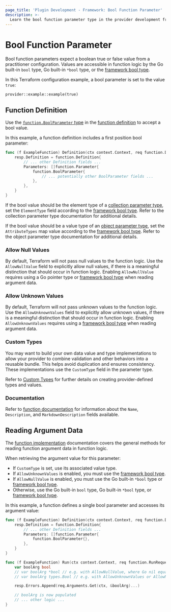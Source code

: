 ```yaml
---
page_title: 'Plugin Development - Framework: Bool Function Parameter'
description: >-
  Learn the bool function parameter type in the provider development framework.
---
```


# Bool Function Parameter

Bool function parameters expect a boolean true or false value from a practitioner configuration. Values are accessible in function logic by the Go built-in `bool` type, Go built-in `*bool` type, or the [framework bool type](/terraform/plugin/framework/handling-data/types/bool).

In this Terraform configuration example, a bool parameter is set to the value `true`:

```hcl
provider::example::example(true)
```

## Function Definition

Use the [`function.BoolParameter` type](https://pkg.go.dev/github.com/hashicorp/terraform-plugin-framework/function#BoolParameter) in the [function definition](/terraform/plugin/framework/functions/implementation#definition-method) to accept a bool value.

In this example, a function definition includes a first position bool parameter:

```go
func (f ExampleFunction) Definition(ctx context.Context, req function.DefinitionRequest, resp *function.DefinitionResponse) {
    resp.Definition = function.Definition{
        // ... other Definition fields ...
        Parameters: []function.Parameter{
            function.BoolParameter{
                // ... potentially other BoolParameter fields ...
            },
        },
    }
}
```

If the bool value should be the element type of a [collection parameter type](/terraform/plugin/framework/functions/parameters#collection-parameter-types), set the `ElementType` field according to the [framework bool type](/terraform/plugin/framework/handling-data/types/bool). Refer to the collection parameter type documentation for additional details.

If the bool value should be a value type of an [object parameter type](/terraform/plugin/framework/functions/parameters#object-parameter-type), set the `AttributeTypes` map value according to the [framework bool type](/terraform/plugin/framework/handling-data/types/bool). Refer to the object parameter type documentation for additional details.

### Allow Null Values

By default, Terraform will not pass null values to the function logic. Use the `AllowNullValue` field to explicitly allow null values, if there is a meaningful distinction that should occur in function logic. Enabling `AllowNullValue` requires using a Go pointer type or [framework bool type](/terraform/plugin/framework/handling-data/types/bool) when reading argument data.

### Allow Unknown Values

By default, Terraform will not pass unknown values to the function logic. Use the `AllowUnknownValues` field to explicitly allow unknown values, if there is a meaningful distinction that should occur in function logic. Enabling `AllowUnknownValues` requires using a [framework bool type](/terraform/plugin/framework/handling-data/types/bool) when reading argument data.

### Custom Types

You may want to build your own data value and type implementations to allow your provider to combine validation and other behaviors into a reusable bundle. This helps avoid duplication and ensures consistency. These implementations use the `CustomType` field in the parameter type.

Refer to [Custom Types](/terraform/plugin/framework/handling-data/types/custom) for further details on creating provider-defined types and values.

### Documentation

Refer to [function documentation](/terraform/plugin/framework/functions/documentation) for information about the `Name`, `Description`, and `MarkdownDescription` fields available.

## Reading Argument Data

The [function implementation](/terraform/plugin/framework/functions/implementation) documentation covers the general methods for reading function argument data in function logic.

When retrieving the argument value for this parameter:

* If `CustomType` is set, use its associated value type.
* If `AllowUnknownValues` is enabled, you must use the [framework bool type](/terraform/plugin/framework/handling-data/types/bool).
* If `AllowNullValue` is enabled, you must use the Go built-in `*bool` type or [framework bool type](/terraform/plugin/framework/handling-data/types/bool).
* Otherwise, use the Go built-in `bool` type, Go built-in `*bool` type, or [framework bool type](/terraform/plugin/framework/handling-data/types/bool).

In this example, a function defines a single bool parameter and accesses its argument value:

```go
func (f ExampleFunction) Definition(ctx context.Context, req function.DefinitionRequest, resp *function.DefinitionResponse) {
    resp.Definition = function.Definition{
        // ... other Definition fields ...
        Parameters: []function.Parameter{
            function.BoolParameter{},
        },
    }
}

func (f ExampleFunction) Run(ctx context.Context, req function.RunRequest, resp *function.RunResponse) {
    var boolArg bool
    // var boolArg *bool // e.g. with AllowNullValue, where Go nil equals Terraform null
    // var boolArg types.Bool // e.g. with AllowUnknownValues or AllowNullValue

    resp.Errors.Append(req.Arguments.Get(ctx, &boolArg)...)

    // boolArg is now populated
    // ... other logic ...
}
```
